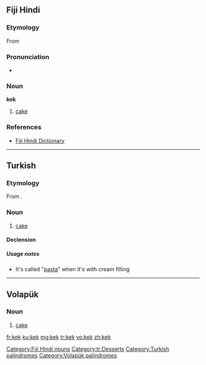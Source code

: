 {{also|kék}}
==Fiji Hindi==

===Etymology===
From {{etyl|en|hif}} {{term|cake}}

===Pronunciation===
* {{IPA|/keːk/|lang=hif}}

===Noun===
'''kek'''

# [[cake]]

===References===
* [http://www.geocities.com/fijihindi/FijiHindiEnglishDict.htm#k Fiji Hindi Dictionary]

[[Category:Fiji Hindi nouns]]

----

==Turkish==

===Etymology===
From {{etyl|en|tr}} {{term|cake|lang=en}}.

===Noun===
{{infl|tr|noun}}

# [[cake]]

====Declension====
{{tr-noun-c|e|t}}

=====Usage notes=====
* It's called "[[pasta]]" when it's with cream filling

[[Category:tr:Desserts]]
[[Category:Turkish palindromes]]

----

==Volapük==

===Noun===
{{infl|vo|noun}}

# [[cake]]

[[Category:Volapük palindromes]]

[[fr:kek]]
[[ku:kek]]
[[mg:kek]]
[[tr:kek]]
[[vo:kek]]
[[zh:kek]]